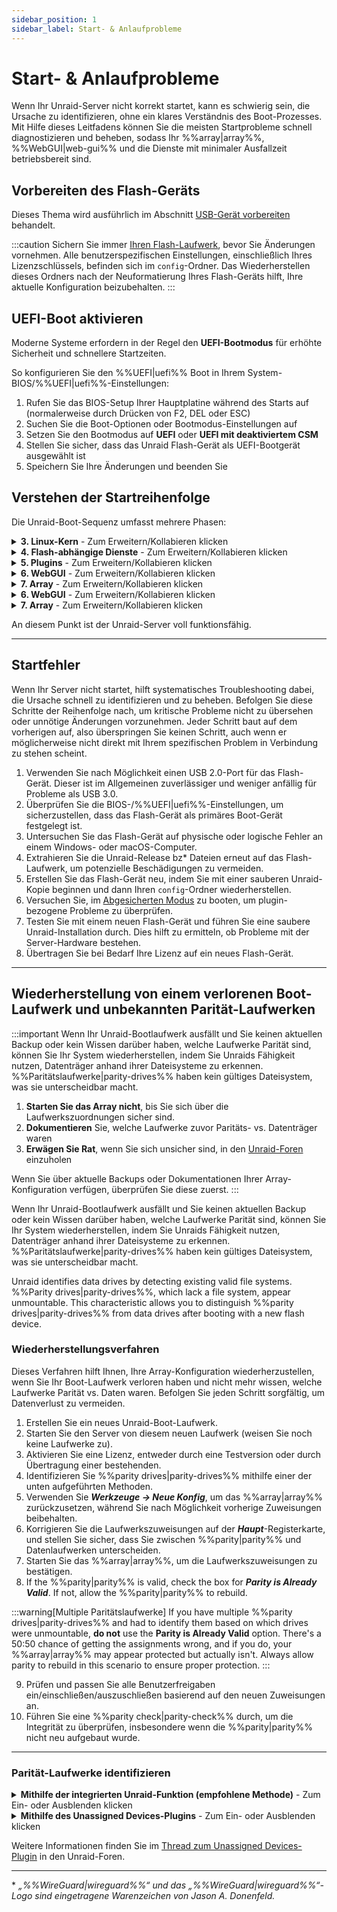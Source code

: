 ```yaml
---
sidebar_position: 1
sidebar_label: Start- & Anlaufprobleme
---
```



# Start- & Anlaufprobleme

Wenn Ihr Unraid-Server nicht korrekt startet, kann es schwierig sein, die Ursache zu identifizieren, ohne ein klares Verständnis des Boot-Prozesses. Mit Hilfe dieses Leitfadens können Sie die meisten Startprobleme schnell diagnostizieren und beheben, sodass Ihr %%array|array%%, %%WebGUI|web-gui%% und die Dienste mit minimaler Ausfallzeit betriebsbereit sind.

## Vorbereiten des Flash-Geräts

Dieses Thema wird ausführlich im Abschnitt [USB-Gerät vorbereiten](../../getting-started/set-up-unraid/create-your-bootable-media.mdx#prepare-your-usb-device) behandelt.

:::caution
Sichern Sie immer [Ihren Flash-Laufwerk](../../system-administration/maintain-and-update/changing-the-flash-device.mdx#backing-up-your-flash-device), bevor Sie Änderungen vornehmen. Alle benutzerspezifischen Einstellungen, einschließlich Ihres Lizenzschlüssels, befinden sich im `config`-Ordner. Das Wiederherstellen dieses Ordners nach der Neuformatierung Ihres Flash-Geräts hilft, Ihre aktuelle Konfiguration beizubehalten.
:::

## UEFI-Boot aktivieren

Moderne Systeme erfordern in der Regel den **UEFI-Bootmodus** für erhöhte Sicherheit und schnellere Startzeiten.

So konfigurieren Sie den %%UEFI|uefi%% Boot in Ihrem System-BIOS/%%UEFI|uefi%%-Einstellungen:

1. Rufen Sie das BIOS-Setup Ihrer Hauptplatine während des Starts auf (normalerweise durch Drücken von F2, DEL oder ESC)
2. Suchen Sie die Boot-Optionen oder Bootmodus-Einstellungen auf
3. Setzen Sie den Bootmodus auf **UEFI** oder **UEFI mit deaktiviertem CSM**
4. Stellen Sie sicher, dass das Unraid Flash-Gerät als UEFI-Bootgerät ausgewählt ist
5. Speichern Sie Ihre Änderungen und beenden Sie

## Verstehen der Startreihenfolge

Die Unraid-Boot-Sequenz umfasst mehrere Phasen:

<details>
  <summary><strong>3. Linux-Kern</strong> - Zum Erweitern/Kollabieren klicken</summary>

  Der Linux-Kernel initialisiert und beginnt mit der Hardwareerkennung. Hier übernimmt das Betriebssystem die Kontrolle vom Bootloader.

  - Das Motherboard-BIOS erkennt das Unraid-Boot-Flash-Gerät.
  - Sie sehen Konsolennachrichten, die die bz\* Dateien laden.
  - Fehler in dieser Phase deuten oft auf Probleme mit dem Flash-Gerät hin.
  - Linux erkennt Hardware während des Startvorgangs.
</details>

<details>
  <summary><strong>4. Flash-abhängige Dienste</strong> - Zum Erweitern/Kollabieren klicken</summary>

  Das Flash-Gerät wird zugänglich und essentielle Dienste beginnen zu laden. Diese Phase ist entscheidend für die Konfiguration und den Netzwerkzugang.

  - Das Flash-Gerät wird unter `/boot` eingehängt.
  - Sie können diese Datei über die %%WebGUI|web-gui%% unter ***Main → Syslinux-Konfiguration*** bearbeiten.
  - **Memtest86+**, das mit aktuellen Unraid-Versionen ausgeliefert wird, funktioniert sowohl im Legacy- als auch im %%UEFI|uefi%%-Modus. Für ältere Unraid-Versionen erhalten Sie eine kompatible Version von [der offiziellen Memtest-Seite](https://www.memtest86.com/) für %%UEFI|uefi%%.
  - Das Flash-Gerät muss mit **UNRAID** (alles in Großbuchstaben) gekennzeichnet sein, um korrekt eingehängt zu werden.
</details>

<details>
  <summary><strong>5. Plugins</strong> - Zum Erweitern/Kollabieren klicken</summary>

  Drittanbieter-Erweiterungen und Anpassungen werden geladen, um die Systemfunktionalität zu verbessern. Plugin-Probleme können einen erfolgreichen Start verhindern.

  - Installierte Plugins werden in diesem Schritt geladen.
  - **Sicherer Start**-Optionen können die Plugin-Ladung nach Bedarf unterdrücken.
  - Fehler in dieser Phase deuten oft auf Probleme mit dem Flash-Gerät hin.
  - Linux erkennt Hardware während des Startvorgangs.
</details>

<details>
  <summary><strong>6. WebGUI</strong> - Zum Erweitern/Kollabieren klicken</summary>

  Die webbasiertem Verwaltungsoberfläche wird verfügbar und ermöglicht die Fernadministration und -konfiguration Ihres Servers.

  - Die %%WebGUI|web-gui%% startet an diesem Punkt.
  - Die Datei `config/go` auf dem Flash-Gerät kann Benutzerbefehle vor oder nach dem Start der %%WebGUI|web-gui%% ausführen.
  - Verwenden Sie den `df`-Befehl, um zu überprüfen, ob `/boot` eingehängt ist.
  - Das Flash-Gerät muss mit **UNRAID** (alles in Großbuchstaben) gekennzeichnet sein, um korrekt eingehängt zu werden.
  - Zusätzliche Treiber und Firmware werden in dieser Phase verfügbar.
  - Die Konfiguration wird in den RAM geladen.
  - Standard-Linux-Dienste, einschließlich Netzwerken und %%WireGuard|wireguard%%-VPN (wenn aktiviert), starten hier.
</details>

<details>
  <summary><strong>7. Array</strong> - Zum Erweitern/Kollabieren klicken</summary>

  Speichergeräte werden eingehängt und verfügbar gemacht, was den Bootvorgang abschließt. Hier werden Ihre Daten zugänglich.

  - Wenn Autostart aktiviert ist, beginnt das %%array|array%% hier; andernfalls ist ein manueller Start erforderlich.
  - Laufwerke werden als `/dev/diskX` und `/mnt/cache` (falls vorhanden) eingehängt.
</details>

<details>
  <summary><strong>6. WebGUI</strong> - Zum Erweitern/Kollabieren klicken</summary>

  Die webbasiertem Verwaltungsoberfläche wird verfügbar und ermöglicht die Fernadministration und -konfiguration Ihres Servers.

  - Die %%WebGUI|web-gui%% startet an diesem Punkt.
  - Die Datei `config/go` auf dem Flash-Gerät kann Benutzerbefehle vor oder nach dem Start der %%WebGUI|web-gui%% ausführen.
</details>

<details>
  <summary><strong>7. Array</strong> - Zum Erweitern/Kollabieren klicken</summary>

  Speichergeräte werden eingehängt und verfügbar gemacht, was den Bootvorgang abschließt. Hier werden Ihre Daten zugänglich.

  - Wenn Autostart aktiviert ist, beginnt das %%array|array%% hier; andernfalls ist ein manueller Start erforderlich.
  - Laufwerke werden als `/dev/diskX` und `/mnt/cache` (falls vorhanden) eingehängt.
  - Freigaben werden im Netzwerk als `/mnt/user/sharename` verfügbar.
  - Docker-Container starten in der auf der Docker-Seite angegebenen Reihenfolge mit anpassbaren Verzögerungen.
  - Automatisch startende virtuelle Maschinen (%%VMs|vm%%) werden ebenfalls gestartet.
</details>

An diesem Punkt ist der Unraid-Server voll funktionsfähig.

---

## Startfehler

Wenn Ihr Server nicht startet, hilft systematisches Troubleshooting dabei, die Ursache schnell zu identifizieren und zu beheben. Befolgen Sie diese Schritte der Reihenfolge nach, um kritische Probleme nicht zu übersehen oder unnötige Änderungen vorzunehmen. Jeder Schritt baut auf dem vorherigen auf, also überspringen Sie keinen Schritt, auch wenn er möglicherweise nicht direkt mit Ihrem spezifischen Problem in Verbindung zu stehen scheint.

1. Verwenden Sie nach Möglichkeit einen USB 2.0-Port für das Flash-Gerät. Dieser ist im Allgemeinen zuverlässiger und weniger anfällig für Probleme als USB 3.0.
2. Überprüfen Sie die BIOS-/%%UEFI|uefi%%-Einstellungen, um sicherzustellen, dass das Flash-Gerät als primäres Boot-Gerät festgelegt ist.
3. Untersuchen Sie das Flash-Gerät auf physische oder logische Fehler an einem Windows- oder macOS-Computer.
4. Extrahieren Sie die Unraid-Release bz\* Dateien erneut auf das Flash-Laufwerk, um potenzielle Beschädigungen zu vermeiden.
5. Erstellen Sie das Flash-Gerät neu, indem Sie mit einer sauberen Unraid-Kopie beginnen und dann Ihren `config`-Ordner wiederherstellen.
6. Versuchen Sie, im [Abgesicherten Modus](../../using-unraid-to/customize-your-experience/plugins.mdx#troubleshooting-with-safe-mode) zu booten, um plugin-bezogene Probleme zu überprüfen.
7. Testen Sie mit einem neuen Flash-Gerät und führen Sie eine saubere Unraid-Installation durch. Dies hilft zu ermitteln, ob Probleme mit der Server-Hardware bestehen.
8. Übertragen Sie bei Bedarf Ihre Lizenz auf ein neues Flash-Gerät.

---

## Wiederherstellung von einem verlorenen Boot-Laufwerk und unbekannten Parität-Laufwerken

:::important
Wenn Ihr Unraid-Bootlaufwerk ausfällt und Sie keinen aktuellen Backup oder kein Wissen darüber haben, welche Laufwerke Parität sind, können Sie Ihr System wiederherstellen, indem Sie Unraids Fähigkeit nutzen, Datenträger anhand ihrer Dateisysteme zu erkennen. %%Paritätslaufwerke|parity-drives%% haben kein gültiges Dateisystem, was sie unterscheidbar macht.

1. **Starten Sie das Array nicht**, bis Sie sich über die Laufwerkszuordnungen sicher sind.
2. **Dokumentieren** Sie, welche Laufwerke zuvor Paritäts- vs. Datenträger waren
3. **Erwägen Sie Rat**, wenn Sie sich unsicher sind, in den [Unraid-Foren](https://forums.unraid.net/) einzuholen

Wenn Sie über aktuelle Backups oder Dokumentationen Ihrer Array-Konfiguration verfügen, überprüfen Sie diese zuerst.
:::

Wenn Ihr Unraid-Bootlaufwerk ausfällt und Sie keinen aktuellen Backup oder kein Wissen darüber haben, welche Laufwerke Parität sind, können Sie Ihr System wiederherstellen, indem Sie Unraids Fähigkeit nutzen, Datenträger anhand ihrer Dateisysteme zu erkennen. %%Paritätslaufwerke|parity-drives%% haben kein gültiges Dateisystem, was sie unterscheidbar macht.

Unraid identifies data drives by detecting existing valid file systems. %%Parity drives|parity-drives%%, which lack a file system, appear unmountable. This characteristic allows you to distinguish %%parity drives|parity-drives%% from data drives after booting with a new flash device.

### Wiederherstellungsverfahren

Dieses Verfahren hilft Ihnen, Ihre Array-Konfiguration wiederherzustellen, wenn Sie Ihr Boot-Laufwerk verloren haben und nicht mehr wissen, welche Laufwerke Parität vs. Daten waren. Befolgen Sie jeden Schritt sorgfältig, um Datenverlust zu vermeiden.

1. Erstellen Sie ein neues Unraid-Boot-Laufwerk.
2. Starten Sie den Server von diesem neuen Laufwerk (weisen Sie noch keine Laufwerke zu).
3. Aktivieren Sie eine Lizenz, entweder durch eine Testversion oder durch Übertragung einer bestehenden.
4. Identifizieren Sie %%parity drives|parity-drives%% mithilfe einer der unten aufgeführten Methoden.
5. Verwenden Sie ***Werkzeuge → Neue Konfig***, um das %%array|array%% zurückzusetzen, während Sie nach Möglichkeit vorherige Zuweisungen beibehalten.
6. Korrigieren Sie die Laufwerkszuweisungen auf der ***Haupt***-Registerkarte, und stellen Sie sicher, dass Sie zwischen %%parity|parity%% und Datenlaufwerken unterscheiden.
7. Starten Sie das %%array|array%%, um die Laufwerkszuweisungen zu bestätigen.
8. If the %%parity|parity%% is valid, check the box for ***Parity is Already Valid***. If not, allow the %%parity|parity%% to rebuild.

:::warning[Multiple Paritätslaufwerke]
If you have multiple %%parity drives|parity-drives%% and had to identify them based on which drives were unmountable, **do not** use the **Parity is Already Valid** option. There's a 50:50 chance of getting the assignments wrong, and if you do, your %%array|array%% may appear protected but actually isn't. Always allow parity to rebuild in this scenario to ensure proper protection.
:::

9. Prüfen und passen Sie alle Benutzerfreigaben ein/einschließen/auszuschließen basierend auf den neuen Zuweisungen an.
10. Führen Sie eine %%parity check|parity-check%% durch, um die Integrität zu überprüfen, insbesondere wenn die %%parity|parity%% nicht neu aufgebaut wurde.

---

### Parität-Laufwerke identifizieren

<details>
  <summary><strong>Mithilfe der integrierten Unraid-Funktion (empfohlene Methode)</strong> - Zum Ein- oder Ausblenden klicken</summary>

  Diese Methode erfordert keine Plugins, aber sie ungültig die %%parity|parity%%, was einen Neuaufbau erforderlich macht.

  So verwenden Sie diese Methode:

  1. Weisen Sie alle Laufwerke als Datenträger zu und starten Sie es.
  2. %%Parität-Laufwerke|parity-drives%% werden als nicht einhängbar angezeigt, da ihnen ein gültiges Dateisystem fehlt.
  3. Confirm that the number of unmountable drives matches your %%parity|parity%% count.
  4. Notieren Sie sich die Seriennummern dieser Laufwerke.
  5. Falls zutreffend, können Sie eingehängte Datenträger prüfen, um deren Reihenfolge zu bestätigen.
</details>

<details>
  <summary><strong>Mithilfe des Unassigned Devices-Plugins</strong> - Zum Ein- oder Ausblenden klicken</summary>

  Diese Plugin-basierte Methode erhält die Gültigkeit der %%parity|parity%%, indem Laufwerke im Nur-Lese-Modus eingebunden werden.

  So verwenden Sie diese Methode:

  1. Installieren Sie das [**Unassigned Devices**-Plugin](https://unraid.net/community/apps?q=unassigned+devices#r:~:text=don%27t%20be%20carefull!!!-,Unassigned%20Devices,-dlandon) von der ***Apps***-Registerkarte.
  2. Hängen Sie jedes Laufwerk nacheinander im Nur-Lesen-Modus ein.
  3. Laufwerke, die nicht eingehängt werden können, sind wahrscheinlich %%parity drives|parity-drives%% (sie können nicht zwischen parity1 und parity2 unterscheiden).
  4. Überprüfen Sie bei Bedarf die Reihenfolge der eingehängten Datenträger.
</details>

Weitere Informationen finden Sie im [Thread zum Unassigned Devices-Plugin](https://forums.unraid.net/topic/55481-unassigned-devices-managing-unassigned-devices-without-rebooting/) in den Unraid-Foren.

---

\* *„%%WireGuard|wireguard%%“ und das „%%WireGuard|wireguard%%“-Logo sind eingetragene Warenzeichen von Jason A. Donenfeld.*
